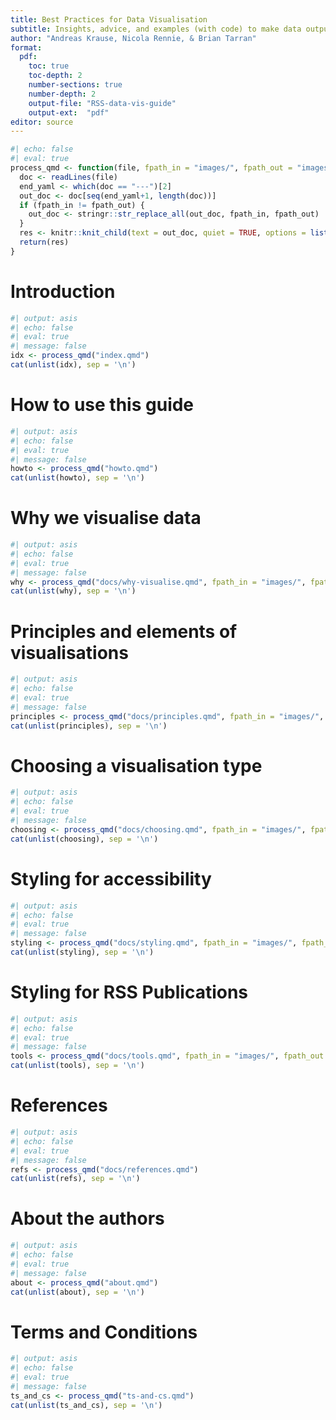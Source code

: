 ```yaml
---
title: Best Practices for Data Visualisation
subtitle: Insights, advice, and examples (with code) to make data outputs more readable, accessible, and impactful
author: "Andreas Krause, Nicola Rennie, & Brian Tarran"
format:
  pdf:
    toc: true
    toc-depth: 2
    number-sections: true
    number-depth: 2
    output-file: "RSS-data-vis-guide"
    output-ext:  "pdf"
editor: source
---
```


```r
#| echo: false
#| eval: true
process_qmd <- function(file, fpath_in = "images/", fpath_out = "images/") {
  doc <- readLines(file)
  end_yaml <- which(doc == "---")[2]
  out_doc <- doc[seq(end_yaml+1, length(doc))]
  if (fpath_in != fpath_out) {
    out_doc <- stringr::str_replace_all(out_doc, fpath_in, fpath_out)
  }
  res <- knitr::knit_child(text = out_doc, quiet = TRUE, options = list(eval = FALSE, echo = TRUE))
  return(res)
}
```

# Introduction

```r
#| output: asis
#| echo: false
#| eval: true
#| message: false
idx <- process_qmd("index.qmd")
cat(unlist(idx), sep = '\n')
```

# How to use this guide

```r
#| output: asis
#| echo: false
#| eval: true
#| message: false
howto <- process_qmd("howto.qmd")
cat(unlist(howto), sep = '\n')
```

# Why we visualise data

```r
#| output: asis
#| echo: false
#| eval: true
#| message: false
why <- process_qmd("docs/why-visualise.qmd", fpath_in = "images/", fpath_out = "docs/images/")
cat(unlist(why), sep = '\n')
```

# Principles and elements of visualisations

```r
#| output: asis
#| echo: false
#| eval: true
#| message: false
principles <- process_qmd("docs/principles.qmd", fpath_in = "images/", fpath_out = "docs/images/")
cat(unlist(principles), sep = '\n')
```

# Choosing a visualisation type

```r
#| output: asis
#| echo: false
#| eval: true
#| message: false
choosing <- process_qmd("docs/choosing.qmd", fpath_in = "images/", fpath_out = "docs/images/")
cat(unlist(choosing), sep = '\n')
```

# Styling for accessibility

```r
#| output: asis
#| echo: false
#| eval: true
#| message: false
styling <- process_qmd("docs/styling.qmd", fpath_in = "images/", fpath_out = "docs/images/")
cat(unlist(styling), sep = '\n')
```


# Styling for RSS Publications

```r
#| output: asis
#| echo: false
#| eval: true
#| message: false
tools <- process_qmd("docs/tools.qmd", fpath_in = "images/", fpath_out = "docs/images/")
cat(unlist(tools), sep = '\n')
```

# References

```r
#| output: asis
#| echo: false
#| eval: true
#| message: false
refs <- process_qmd("docs/references.qmd")
cat(unlist(refs), sep = '\n')
```

# About the authors

```r
#| output: asis
#| echo: false
#| eval: true
#| message: false
about <- process_qmd("about.qmd")
cat(unlist(about), sep = '\n')
```

# Terms and Conditions

```r
#| output: asis
#| echo: false
#| eval: true
#| message: false
ts_and_cs <- process_qmd("ts-and-cs.qmd")
cat(unlist(ts_and_cs), sep = '\n')
```
